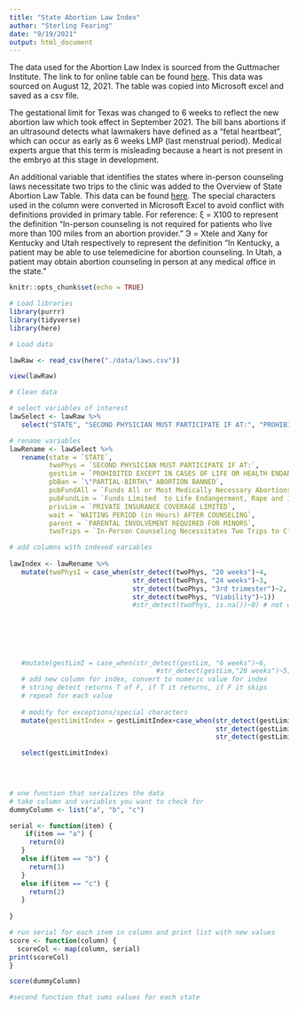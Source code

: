 ```yaml
---
title: "State Abortion Law Index"
author: "Sterling Fearing"
date: "9/19/2021"
output: html_document
---
```


The data used for the Abortion Law Index is sourced from the Guttmacher Institute. The link to for online table can be found [here](https://www.guttmacher.org/state-policy/explore/overview-abortion-laws). This data was sourced on August 12, 2021. The table was copied into Microsoft excel and saved as a csv file. 

The gestational limit for Texas was changed to 6 weeks to reflect the new abortion law which took effect in September 2021. The bill bans abortions if an ultrasound detects what lawmakers have defined as a "fetal heartbeat", which can occur as early as 6 weeks LMP (last menstrual period). Medical experts argue that this term is misleading because a heart is not present in the embryo at this stage in development. 

An additional variable that identifies the states where in-person counseling laws necessitate two trips to the clinic was added to the Overview of State Abortion Law Table. This data can be found [here](https://www.guttmacher.org/state-policy/explore/counseling-and-waiting-periods-abortion). The special characters used in the column were converted in Microsoft Excel to avoid conflict with definitions provided in primary table. 
For reference:
ξ = X100 to represent the definition "In-person counseling is not required for patients who live more than 100 miles from an abortion provider."
Э = Xtele and Xany for Kentucky and Utah respectively to represent the definition "In Kentucky, a patient may be able to use telemedicine for abortion counseling. In Utah, a patient may obtain abortion counseling in person at any medical office in the state."


```r
knitr::opts_chunk$set(echo = TRUE)
```

```r
# Load libraries
library(purrr)
library(tidyverse)
library(here)
```
```r
# Load data

lawRaw <- read_csv(here("./data/laws.csv"))

view(lawRaw)


```

```r
# Clean data

# select variables of interest
lawSelect <- lawRaw %>%
   select("STATE", "SECOND PHYSICIAN MUST PARTICIPATE IF AT:", "PROHIBITED EXCEPT IN CASES OF LIFE OR HEALTH ENDANGERMENT IF AT:", "\"PARTIAL-BIRTH\" ABORTION BANNED", "Funds All or Most Medically Necessary Abortions", "Funds Limited  to Life Endangerment, Rape and Incest", "PRIVATE INSURANCE COVERAGE LIMITED", "WAITING PERIOD (in Hours) AFTER COUNSELING", "PARENTAL INVOLVEMENT REQUIRED FOR MINORS", "In-Person Counseling Necessitates Two Trips to Clinic")

# rename variables
lawRename <- lawSelect %>%
   rename(state = `STATE`,
          twoPhys = `SECOND PHYSICIAN MUST PARTICIPATE IF AT:`,
          gestLim = `PROHIBITED EXCEPT IN CASES OF LIFE OR HEALTH ENDANGERMENT IF AT:`,
          pbBan = `\"PARTIAL-BIRTH\" ABORTION BANNED`,
          pubFundAll = `Funds All or Most Medically Necessary Abortions`,
          pubFundLim = `Funds Limited  to Life Endangerment, Rape and Incest`,
          privLim = `PRIVATE INSURANCE COVERAGE LIMITED`,
          wait = `WAITING PERIOD (in Hours) AFTER COUNSELING`,
          parent = `PARENTAL INVOLVEMENT REQUIRED FOR MINORS`,
          twoTrips = `In-Person Counseling Necessitates Two Trips to Clinic`)

# add columns with indexed variables
   
lawIndex <- lawRename %>%
   mutate(twoPhysI = case_when(str_detect(twoPhys, "20 weeks")~4,
                               str_detect(twoPhys, "24 weeks")~3,
                               str_detect(twoPhys, "3rd trimester")~2,
                               str_detect(twoPhys, "Viability")~1))
                               #str_detect(twoPhys, is.na())~0) # not working for NA values
          
                               
          
          
                              
          
   #mutate(gestLimI = case_when(str_detect(gestLim, "6 weeks")~6,
                                     #str_detect(gestLim,"20 weeks")~5)) %>% 
   # add new column for index, convert to numeric value for index
   # string detect returns T of F, if T it returns, if F it skips
   # repeat for each value
   
   # modify for exceptions/special characters
   mutate(gestLimitIndex = gestLimitIndex+case_when(str_detect(gestLimit, "[*]")~-0.25, 
                                                    str_detect(gestLimit, "\\N{Dagger}")~-0.5,
                                                    str_detect(gestLimit, "\\N{Omega}")~-0.1)) %>%

   select(gestLimitIndex)
   
   



```

```r
# one function that serializes the data
# take column and variables you want to check for
dummyColumn <- list("a", "b", "c")

serial <- function(item) {
    if(item == "a") {
     return(0)
   }
   else if(item == "b") {
     return(1)
   }
   else if(item == "c") {
     return(2)
   }
    
}

# run serial for each item in column and print list with new values
score <- function(column) {
  scoreCol <- map(column, serial)
print(scoreCol)
}

score(dummyColumn)

#second function that sums values for each state

```


